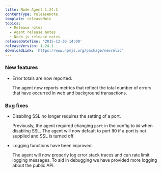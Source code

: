 ```yaml
---
title: Node Agent 1.24.1
contentType: releaseNote
template: releaseNote
topics:
  - Release notes
  - Agent release notes
  - Node.js release notes
releaseDateTime: '2015-12-30 14:00'
releaseVersion: 1.24.1
downloadLink: 'https://www.npmjs.org/package/newrelic'
---
```


### New features

* Error totals are now reported.

  The agent now reports metrics that reflect the total number of errors that have occurred in web and background transactions.

### Bug fixes

* Disabling SSL no longer requires the setting of a port.

  Previously, the agent required changing `port` in the config to `80` when disabling SSL. The agent will now default to port 80 if a port is not supplied and SSL is turned off.
* Logging functions have been improved.

  The agent will now properly log error stack traces and can rate limit logging messages. To aid in debugging we have provided more logging about the public API.
